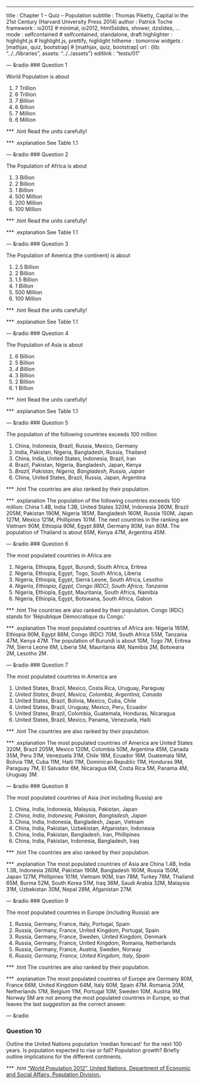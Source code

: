 ---
title       : Chapter 1 -- Quiz -- Population
subtitle    : Thomas Piketty, Capital in the 21st Century (Harvard University Press 2014)
author      : Patrick Toche
framework   : io2012  # minimal, io2012, html5slides, shower, dzslides, ...
mode        : selfcontained  # selfcontained, standalone, draft
highlighter : highlight.js  # highlight.js, prettify, highlight
hitheme     : tomorrow
widgets     : [mathjax, quiz, bootstrap]   # [mathjax, quiz, bootstrap]
url         : {lib: "../../libraries", assets: "../../assets"}
editlink    : "tests/01"

--- &radio
### Question 1

World Population is about

1. 
7 Trillion
2. 
6 Trillion
3. 
_7 Billion_
4. 
6 Billion
5. 
7 Million 
6. 
6 Million 

*** .hint
Read the units carefully!

*** .explanation
See Table 1.1


--- &radio
### Question 2

The Population of Africa is about

1. 
3 Billion
2. 
2 Billion
3. 
_1 Billion_
4. 
500 Million
5. 
200 Million 
6. 
100 Million 

*** .hint
Read the units carefully!

*** .explanation
See Table 1.1


--- &radio
### Question 3

The Population of America (the continent) is about

1. 
2.5 Billion
2. 
2 Billion
3. 
1.5 Billion
4. 
_1 Billion_
5. 
500 Million
6. 
100 Million 

*** .hint
Read the units carefully!

*** .explanation
See Table 1.1


--- &radio
### Question 4

The Population of Asia is about

1. 
6 Billion
2. 
5 Billion
3. 
_4 Billion_
4. 
3 Billion
5. 
2 Billion 
6. 
1 Billion

*** .hint
Read the units carefully!

*** .explanation
See Table 1.1


--- &radio
### Question 5

The population of the following countries exceeds 100 million

1. 
China, Indonesia, Brazil, Russia, Mexico, Germany
2. 
India, Pakistan, Nigeria, Bangladesh, Russia, Thailand
3. 
China, India, United States, Indonesia, Brazil, Iran
4. 
Brazil, Pakistan, Nigeria, Bangladesh, Japan, Kenya
5. 
_Brazil, Pakistan, Nigeria, Bangladesh, Russia, Japan_
6. 
China, United States, Brazil, Russia, Japan, Argentina

*** .hint
The countries are also ranked by their population.

*** .explanation
The population of the following countries exceeds 100 million: China 1.4B, India 1.3B, United States 320M, Indonesia 260M,  Brazil 205M, Pakistan 190M, Nigeria 185M, Bangladesh 160M, Russia 150M, Japan 127M, Mexico 121M, Phillipines 101M. The next countries in the ranking are Vietnam 90M, Ethiopia 90M, Egypt 88M, Germany 80M, Iran 80M. The population of Thailand is about 65M, Kenya 47M, Argentina 45M.


--- &radio
### Question 6

The most populated countries in Africa are

1. 
Nigeria, Ethiopia, Egypt, Burundi, South Africa, Eritrea
2. 
Nigeria, Ethiopia, Egypt, Togo, South Africa, Liberia
3. 
Nigeria, Ethiopia, Egypt, Sierra Leone, South Africa, Lesotho
4. 
_Nigeria, Ethiopia, Egypt, Congo (RDC), South Africa, Tanzania_
5. 
Nigeria, Ethiopia, Egypt, Mauritania, South Africa, Namibia
6. 
Nigeria, Ethiopia, Egypt, Botswana, South Africa, Gabon

*** .hint
The countries are also ranked by their population.
Congo (RDC) stands for 'République Démocratique du Congo.'

*** .explanation
The most populated countries of Africa are: Nigeria 185M, Ethiopia 90M, Egypt 88M, Congo (RDC) 70M, South Africa 55M, Tanzania 47M, Kenya 47M. The population of Burundi is about 10M, Togo 7M, Eritrea 7M, Sierra Leone 6M, Liberia 5M, Mauritania 4M, Namibia 2M, Botswana 2M, Lesotho 2M. 


--- &radio
### Question 7

The most populated countries in America are

1. 
United States, Brazil, Mexico, Costa Rica, Uruguay, Paraguay
2. 
_United States, Brazil, Mexico, Colombia, Argentina, Canada_
3. 
United States, Brazil, Bolivia, Mexico, Cuba, Chile
4. 
United States, Brazil, Uruguay, Mexico, Peru, Ecuador
5. 
United States, Brazil, Colombia, Guatemala, Honduras, Nicaragua
6. 
United States, Brazil, Mexico, Panama, Venezuela, Haiti

*** .hint
The countries are also ranked by their population.

*** .explanation
The most populated countries of America are United States 320M, Brazil 205M, Mexico 120M, Colombia 50M, Argentina 45M, Canada 35M, Peru 31M, Venezuela 31M, Chile 18M, Ecuador 16M, Guatemala 16M, Bolivia 11M, Cuba 11M, Haiti 11M, Dominican Republic 11M, Honduras 9M, Paraguay 7M, El Salvador 6M, Nicaragua 6M, Costa Rica 5M, Panama 4M, Uruguay 3M.


--- &radio
### Question 8

The most populated countries of Asia (not including Russia) are

1. 
China, India, Indonesia, Malaysia, Pakistan, Japan
2. 
_China, India, Indonesia, Pakistan, Bangladesh, Japan_
3. 
China, India, Indonesia, Bangladesh, Japan, Vietnam
4. 
China, India, Pakistan, Uzbekistan, Afganistan, Indonesia
5. 
China, India, Pakistan, Bangladesh, Iran, Phillipines
6. 
China, India, Pakistan, Indonesia, Bangladesh, Iraq


*** .hint
The countries are also ranked by their population.

*** .explanation
The most populated countries of Asia are China 1.4B, India 1.3B, Indonesia 260M, Pakistan 190M, Bangladesh 160M, Russia 150M, Japan 127M, Phillipines 101M, Vietnam 90M, Iran 78M, Turkey 78M, Thailand 65M, Burma 52M, South Korea 51M, Iraq 36M, Saudi Arabia 32M, Malaysia 31M, Uzbekistan 30M, Nepal 28M, Afganistan 27M.


--- &radio
### Question 9

The most populated countries in Europe (including Russia) are

1. 
Russia, Germany, France, Italy, Portugal, Spain
2. 
Russia, Germany, France, United Kingdom, Portugal, Spain
3. 
Russia, Germany, France, Sweden, United Kingdom, Denmark
4. 
Russia, Germany, France, United Kingdom, Romania, Netherlands
5. 
Russia, Germany, France, Austria, Sweden, Norway
6. 
_Russia, Germany, France, United Kingdom, Italy, Spain_

*** .hint
The countries are also ranked by their population.

*** .explanation
The most populated countries of Europe are Germany 80M, France 66M, United Kingdom 64M, Italy 60M, Spain 47M. Romania 20M, Netherlands 17M, Belgium 11M, Portugal 10M, Sweden 10M, Austria 9M, Norway 5M are not among the most populated countries in Europe, so that leaves the last suggestion as the correct answer. 



--- &radio

### Question 10
Outline the United Nations population 'median forecast' for the next 100 years. Is population expected to rise or fall? Population growth? Briefly outline implications for the different continents.

*** .hint
<a href = "http://www.un.org/en/development/desa/population/publications/pdf/trends/WPP2012_Wallchart.pdf">"World Population 2012", United Nations, Department of Economic and Social Affairs, Population Division.</a>


